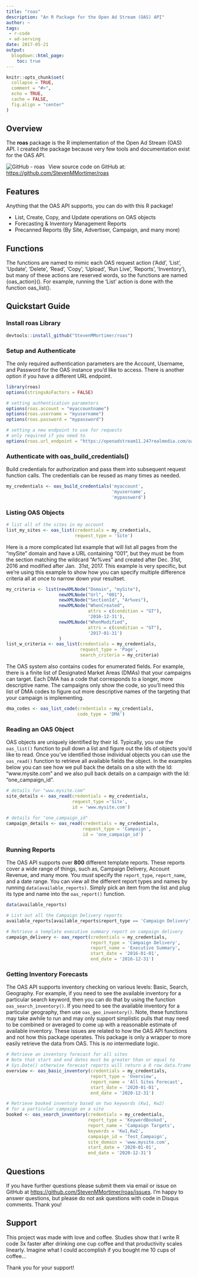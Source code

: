 ```yaml
---
title: "roas"
description: "An R Package for the Open Ad Stream (OAS) API"
author: ~
tags:
 - r-code
 - ad-serving
date: 2017-05-21
output:
  blogdown::html_page:
    toc: true
---
```


```r
knitr::opts_chunk$set(
  collapse = TRUE,
  comment = "#>",
  echo = TRUE,
  cache = FALSE,
  fig.align = "center"
)
```

## Overview

The **roas** package is the R implementation of the Open Ad Stream (OAS) API. 
I created the package because very few tools and documentation exist for the OAS API.

<img alt="GitHub - roas" style="display:inline-block;float:left;vertical-align:text-top;margin-right:10px;margin-left:0px;margin-top:0px;margin-bottom:0px;" src="/img/github-25px.png" /> 
View source code on GitHub at: <a target="_blank" href="https://github.com/StevenMMortimer/roas">https://github.com/StevenMMortimer/roas</a>

## Features

Anything that the OAS API supports, you can do with this R package!

 - List, Create, Copy, and Update operations on OAS objects
 - Forecasting & Inventory Management Reports
 - Precanned Reports (By Site, Advertiser, Campaign, and many more)
 
## Functions

The functions are named to mimic each OAS request action ('Add', 'List', 'Update', 
'Delete', 'Read', 'Copy', 'Upload', 'Run Live', 'Reports', 'Inventory'), but 
many of these actions are reserved words, so the functions are named {oas_action}(). 
For example, running the 'List' action is done with the function oas_list().

## Quickstart Guide

### Install roas Library

```r
devtools::install_github("StevenMMortimer/roas")
```

### Setup and Authenticate

The only required authentication parameters are the Account, Username, and Password 
for the OAS instance you'd like to access. There is another option if you have a 
different URL endpoint.

```r
library(roas)
options(stringsAsFactors = FALSE)

# setting authentication parameters
options(roas.account = "myaccountname")
options(roas.username = "myusername")
options(roas.password = "mypassword")

# setting a new endpoint to use for requests
# only required if you need to
options(roas.url_endpoint = "https://openadstream11.247realmedia.com/oasapi/OaxApi")
```

### Authenticate with oas_build_credentials()

Build credentials for authorization and pass them into subsequent request function 
calls. The credentials can be reused as many times as needed.

``` r
my_credentials <- oas_build_credentials('myaccount', 
                                        'myusername', 
                                        'mypassword')
```

### Listing OAS Objects

``` r
# list all of the sites in my account
list_my_sites <- oas_list(credentials = my_credentials, 
                          request_type = 'Site')
```

Here is a more complicated list example that will list all pages from the "mySite" 
domain and have a URL containing "001", but they must be from the section matching 
the wildcard "Ar%ves" and created after Dec. 31st, 2016 and modified after Jan. 
31st, 2017. This example is very specific, but we're using this example to show 
how you can specify multiple difference criteria all at once to narrow down your 
resultset.

``` r
my_criteria <- list(newXMLNode("Domain", "mySite"), 
                    newXMLNode("Url", "001"), 
                    newXMLNode("SectionId", "Ar%ves"), 
                    newXMLNode("WhenCreated", 
                               attrs = c(condition = "GT"), 
                               '2016-12-31'), 
                    newXMLNode("WhenModified", 
                               attrs = c(condition = "GT"), 
                               '2017-01-31')
                    ) 
list_w_criteria <- oas_list(credentials = my_credentials, 
                            request_type = 'Page',
                            search_criteria = my_criteria)
```

The OAS system also contains codes for enumerated fields. For example, there is a 
finite list of Designated Market Areas (DMAs) that your campaigns can target. Each 
DMA has a code that corresponds to a longer, more descriptive name. The campaigns 
only show the code, so you'll need this list of DMA codes to figure out more 
descriptive names of the targeting that your campaign is implementing.

```r
dma_codes <- oas_list_code(credentials = my_credentials, 
                           code_type = 'DMA')
```

### Reading an OAS Object

OAS objects are uniquely identified by their Id. Typically, you use the `oas_list()` 
function to pull down a list and figure out the Ids of objects you'd like to read. 
Once you've identified those individual objects you can use the `oas_read()` function to 
retrieve all available fields the object. In the examples below you can see how 
we pull back the details on a site with the Id: "www.mysite.com" and we also pull back 
details on a campaign with the Id: "one_campaign_id". 

``` r
# details for "www.mysite.com"
site_details <- oas_read(credentials = my_credentials, 
                         request_type ='Site', 
                         id = 'www.mysite.com')
                             
# details for "one_campaign_id"                             
campaign_details <- oas_read(credentials = my_credentials, 
                             request_type = 'Campaign', 
                             id = 'one_campaign_id')
```

### Running Reports

The OAS API supports over **800** different template reports. These reports cover 
a wide range of things, such as, Campaign Delivery, Account Revenue, and many more. 
You _must_ specify the `report_type`, `report_name`, and a date range. You can view 
all the different report types and names by running `data(available_reports)`. Simply 
pick an item from the list and plug its type and name into the `oas_report()` function.

``` r
data(available_reports)

# List out all the Campaign Delivery reports
available_reports[available_reports$report_type == 'Campaign Delivery', ]

# Retrieve a template executive summary report on campaign delivery
campaign_delivery <- oas_report(credentials = my_credentials, 
                                report_type = 'Campaign Delivery',
                                report_name = 'Executive Summary',
                                start_date = '2016-01-01', 
                                end_date = '2016-12-31')
```

### Getting Inventory Forecasts

The OAS API supports inventory checking on various levels: Basic, Search, Geography. 
For example, if you need to see the available inventory for a particular search keyword, then 
you can do that by using the function `oas_search_inventory()`. If you need to see 
the available inventory for a particular geography, then use `oas_geo_inventory()`. Note, 
these functions may take awhile to run and may only support simplistic pulls that may need 
to be combined or averaged to come up with a reasonable estimate of available inventory. These 
issues are related to how the OAS API functions and not how this package operates. This package 
is only a wrapper to more easily retrieve the data from OAS. This is _no_ intermediate logic.

``` r
# Retrieve an inventory forecast for all sites
# Note that start and end dates must be greater than or equal to 
# Sys.Date() otherwise forecast reports will return a 0 row data.frame
overview <- oas_basic_inventory(credentials = my_credentials, 
                                report_type = 'Overview', 
                                report_name = 'All Sites Forecast',
                                start_date = '2020-01-01', 
                                end_date = '2020-12-31')

# Retrieve booked inventory based on two keywords (Kw1, Kw2) 
# for a particular campaign on a site
booked <- oas_search_inventory(credentials = my_credentials, 
                               report_type = 'KeywordBooked', 
                               report_name = 'Campaign Targets',
                               keywords = 'Kw1,Kw2',
                               campaign_id = 'Test_Campaign',
                               site_domain = 'www.mysite.com',
                               start_date = '2020-01-01', 
                               end_date = '2020-12-31')
```                                   

## Questions

If you have further questions please submit them via email or issue on GitHub at 
<a target="_blank" href="https://github.com/StevenMMortimer/roas/issues">https://github.com/StevenMMortimer/roas/issues</a>. 
I'm happy to answer questions, but please do not ask questions with code in Disqus comments. Thank you!

## Support

This project was made with love and coffee. Studies show that I write R code 3x faster 
after drinking one cup coffee and that productivity scales linearly. Imagine what 
I could accomplish if you bought me 10 cups of coffee...

Thank you for your support!

<script type='text/javascript' src='https://ko-fi.com/widgets/widget_2.js'></script>
<div  style="text-align: center;">
  <script type='text/javascript'>
      kofiwidget2.init('Buy Me a Coffee', '#46b798', 'StevenMMortimer');kofiwidget2.draw();
  </script>
</div>
<br>
